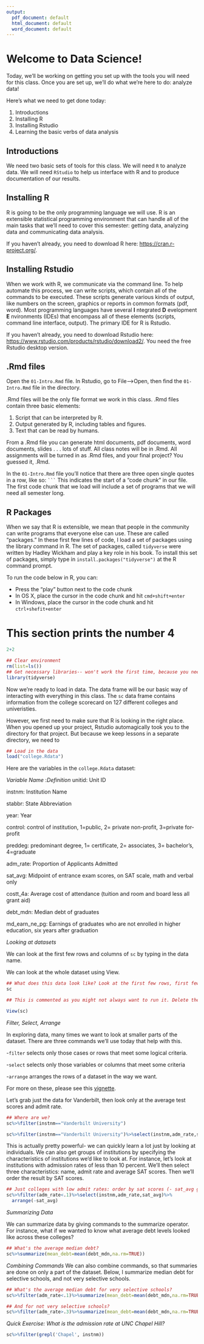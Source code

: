 ```yaml
---
output:
  pdf_document: default
  html_document: default
  word_document: default
---
```

# Welcome to Data Science! {#intro}

Today, we'll be working on getting you set up with the tools you will need for this class. Once you are set up, we'll do what we're here to do: analyze data!

Here's what we need to get done today:

1. Introductions  
2. Installing R
3. Installing Rstudio
7. Learning the basic verbs of data analysis

## Introductions

We need two basic sets of tools for this class. We will need `R` to analyze data. We will need `RStudio` to help us interface with R and to produce documentation of our results. 

## Installing R

R is going to be the only programming language we will use. R is an extensible statistical programming environment that can handle all of the main tasks that we'll need to cover this semester: getting data, analyzing data and communicating data analysis. 

If you haven't already, you need to download R here: [https://cran.r-project.org/](https://cran.r-project.org/). 

## Installing Rstudio

When we work with R, we communicate via the command line. To help automate this process, we can write scripts, which contain all of the commands to be executed. These scripts generate various kinds of output, like numbers on the screen, graphics or reports in common formats (pdf, word). Most programming languages have several __I__ ntegrated __D__ evelopment __E__ nvironments (IDEs) that encompass all of these elements (scripts, command line interface, output). The primary IDE for R is Rstudio. 

If you haven't already, you need to download Rstudio here:
[https://www.rstudio.com/products/rstudio/download2/](https://www.rstudio.com/products/rstudio/download2/). You need the free Rstudio desktop version. 

## .Rmd files

Open the `01-Intro.Rmd` file. In Rstudio, go to File-->Open, then find the `01-Intro.Rmd` file in the directory. 

.Rmd files will be the only file format we work in this class. .Rmd files contain three basic elements:

1. Script that can be interpreted by R. 
2. Output generated by R, including tables and figures.  
3. Text that can be read by humans. 

From a .Rmd file you can generate html documents, pdf documents, word documents, slides . . . lots of stuff. All class notes will be in .Rmd. All assignments will be turned in as .Rmd files, and your final project? You guessed it, .Rmd. 

In the `01-Intro.Rmd` file you'll notice that there are three open single quotes in a row, like so: ` ``` ` This indicates the start of a "code chunk" in our file. The first code chunk that we load will include a set of programs that we will need all semester long.  


## R Packages

When we say that R is extensible, we mean that people in the community can write programs that everyone else can use. These are called "packages." In these first few lines of code, I load a set of packages using the library command in R. The set of packages, called `tidyverse` were written by Hadley Wickham and play a key role in his book.  To install this set of packages, simply type in `install.packages("tidyverse")` at the R command prompt. 

To run the code below in R, you can:

- Press the "play" button next to the code chunk
- In OS X, place the cursor in the code chunk and hit `cmd+shift+enter`
- In Windows, place the cursor in the code chunk and hit `ctrl+shefit+enter`

# This section prints the number 4
```r
2+2
```



```r
## Clear environment
rm(list=ls())
## Get necessary libraries-- won't work the first time, because you need to install them!
library(tidyverse)

```

Now we're ready to load in data. The data frame will be our basic way of interacting with everything in this class. The `sc` data frame contains information from the college scorecard on 127 different colleges and univeristies. 

However, we first need to make sure that R is looking in the right place. When you opened up your project, Rstudio automagically took you to the directory for that project. But because we keep lessons in a separate directory, we need to 

```r
## Load in the data
load("college.Rdata")
```

Here are the variables in the `college.Rdata` dataset:

*Variable Name* :*Definition*
unitid: Unit ID

instnm: Institution Name

stabbr: State Abbreviation

year: Year

control: control of institution, 1=public, 2= private non-profit, 3=private for-profit

preddeg: predominant degree, 1= certificate, 2= associates, 3= bachelor's, 4=graduate

adm_rate: Proportion of Applicants Admitted

sat_avg: Midpoint of entrance exam scores, on SAT scale, math and verbal only

costt_4a: Average cost of attendance (tuition and room and board less all grant aid)

debt_mdn: Median debt of graduates

md_earn_ne_pg: Earnings of graduates who are not enrolled in higher education, six years after graduation

*Looking at datasets*

We can look at the first few rows and columns of `sc` by typing in the data name. 

We can look at the whole dataset using View. 
```r
## What does this data look like? Look at the first few rows, first few variables
sc

## This is commented as you might not always want to run it. Delete the "#" sign below in order to run the command. 

View(sc)
```

*Filter, Select, Arrange*

In exploring data, many times we want to look at smaller parts of the dataset. There are three commands we'll use today that help with this. 

-`filter` selects only those cases or rows that meet some logical criteria. 

-`select` selects only those variables or columns that meet some criteria

-`arrange` arranges the rows of a dataset in the way we want. 

For more on these, please see this [vignette](https://cran.rstudio.com/web/packages/dplyr/vignettes/introduction.html).

Let's grab just the data for Vanderbilt, then look only at the average test scores and admit rate. 

```r
## Where are we?
sc%>%filter(instnm=="Vanderbilt University")

sc%>%filter(instnm=="Vanderbilt University")%>%select(instnm,adm_rate,sat_avg )
```

This is actually pretty powerful- we can quickly learn a lot just by looking at individuals. We can also get groups of institutions by specifying the characteristics of institutions we'd like to look at. For instance, let's look at institutions with admission rates of less than 10 percent. We'll then select three characteristics: name, admit rate and average SAT scores. Then we'll order the result by SAT scores. 

```r
## Just colleges with low admit rates: order by sat scores (- sat_avg gives descending)
sc%>%filter(adm_rate<.1)%>%select(instnm,adm_rate,sat_avg)%>%
  arrange(-sat_avg)
```

*Summarizing Data*

We can summarize data by giving commands to the summarize operator. For instance, what if we wanted to know what average debt levels looked like across these colleges? 

```r
## What's the average median debt?
sc%>%summarize(mean_debt=mean(debt_mdn,na.rm=TRUE))
```

*Combining Commands*
We can also combine commands, so that summaries are done on only a part of the dataset. Below, I summarize median debt for selective schools, and not very selective schools.  

```r
## What's the average median debt for very selective schools?
sc%>%filter(adm_rate<.1)%>%summarize(mean_debt=mean(debt_mdn,na.rm=TRUE))

## And for not very selective schools?
sc%>%filter(adm_rate>.3)%>%summarize(mean_debt=mean(debt_mdn,na.rm=TRUE))
```

*Quick Exercise: What is the admission rate at UNC Chapel Hill?*
```r
sc%>%filter(grepl('Chapel', instnm))
```


